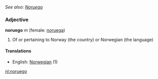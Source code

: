 ''See also: [[Noruego]]''
===Adjective===
'''noruego''' ''m'' (female: [[noruega]])

# Of or pertaining to Norway (the country) or Norwegian (the language)

====Translations====
*English: [[Norwegian]] (1)

[[nl:noruego]]